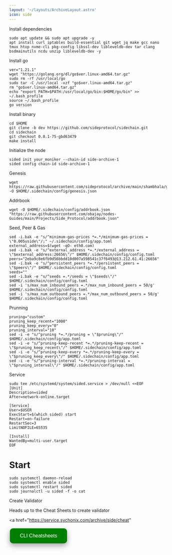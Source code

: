 ```yaml
---
layout: '~/layouts/ArchiveLayout.astro'
icon: side
---
```


 Install dependencies 

```
sudo apt update && sudo apt upgrade -y
apt install curl iptables build-essential git wget jq make gcc nano tmux htop nvme-cli pkg-config libssl-dev libleveldb-dev tar clang bsdmainutils ncdu unzip libleveldb-dev -y
```

 Install go
```
ver="1.21.1"
wget "https://golang.org/dl/go$ver.linux-amd64.tar.gz"
sudo rm -rf /usr/local/go
sudo tar -C /usr/local -xzf "go$ver.linux-amd64.tar.gz"
rm "go$ver.linux-amd64.tar.gz"
echo "export PATH=$PATH:/usr/local/go/bin:$HOME/go/bin" >> ~/.bash_profile
source ~/.bash_profile
go version
```

 Install binary

```
cd $HOME
git clone -b dev https://github.com/sideprotocol/sidechain.git
cd sidechain
git checkout 0.0.1-75-gbd63479
make install
```
 Initialize the node
```
sided init your_moniker --chain-id side-archive-1
sided config chain-id side-archive-1
```

 Genesis
```
wget https://raw.githubusercontent.com/sideprotocol/archive/main/shambhala/genesis.json -O $HOME/.sidechain/config/genesis.json
```
 Addrbook 
```
wget -O $HOME/.sidechain/config/addrbook.json "https://raw.githubusercontent.com/obajay/nodes-Guides/main/Projects/Side_Protocol/addrbook.json"
```
Seed, Peer & Gas
```
sed -i.bak -e "s/^minimum-gas-prices *=.*/minimum-gas-prices = \"0.005uside\"/;" ~/.sidechain/config/app.toml
external_address=$(wget -qO- eth0.com) 
sed -i.bak -e "s/^external_address *=.*/external_address = \"$external_address:26656\"/" $HOME/.sidechain/config/config.toml
peers="2eba9c8e6fb9d56bbdd10d007a598541c37f6493@13.212.61.41:26656"
sed -i.bak -e "s/^persistent_peers *=.*/persistent_peers = \"$peers\"/" $HOME/.sidechain/config/config.toml
seeds=""
sed -i.bak -e "s/^seeds =.*/seeds = \"$seeds\"/" $HOME/.sidechain/config/config.toml
sed -i 's/max_num_inbound_peers =.*/max_num_inbound_peers = 50/g' $HOME/.sidechain/config/config.toml
sed -i 's/max_num_outbound_peers =.*/max_num_outbound_peers = 50/g' $HOME/.sidechain/config/config.toml
```

 Prunning
```
pruning="custom"
pruning_keep_recent="1000"
pruning_keep_every="0"
pruning_interval="10"
sed -i -e "s/^pruning *=.*/pruning = \"$pruning\"/" $HOME/.sidechain/config/app.toml
sed -i -e "s/^pruning-keep-recent *=.*/pruning-keep-recent = \"$pruning_keep_recent\"/" $HOME/.sidechain/config/app.toml
sed -i -e "s/^pruning-keep-every *=.*/pruning-keep-every = \"$pruning_keep_every\"/" $HOME/.sidechain/config/app.toml
sed -i -e "s/^pruning-interval *=.*/pruning-interval = \"$pruning_interval\"/" $HOME/.sidechain/config/app.toml
```

 Service
```
sudo tee /etc/systemd/system/sided.service > /dev/null <<EOF
[Unit]
Description=sided
After=network-online.target

[Service]
User=$USER
ExecStart=$(which sided) start
Restart=on-failure
RestartSec=3
LimitNOFILE=65535

[Install]
WantedBy=multi-user.target
EOF
```

# Start
```
sudo systemctl daemon-reload
sudo systemctl enable sided
sudo systemctl restart sided
sudo journalctl -u sided -f -o cat
```

 Create Validator

Heads up to the Cheat Sheets to create validator

<a href="https://service.sychonix.com/archive/side/cheat" 
>
  <button style="background-color: green; border: none; color: white; padding: 15px 32px; text-align: center; text-decoration: none; display: inline-block; font-size: 16px; margin: 4px 2px; cursor: pointer; border-radius: 10px; box-shadow: 0 8px 16px 0 rgba(0,0,0,0.2), 0 6px 20px 0 rgba(0,0,0,0.19);" onmouseover="this.style.boxShadow='0 0 0 4px rgba(0,255,0,0.5)'" onmouseout="this.style.boxShadow='0 8px 16px 0 rgba(0,0,0,0.2), 0 6px 20px 0 rgba(0,0,0,0.19)'">CLI Cheatsheets</button>
</a>
